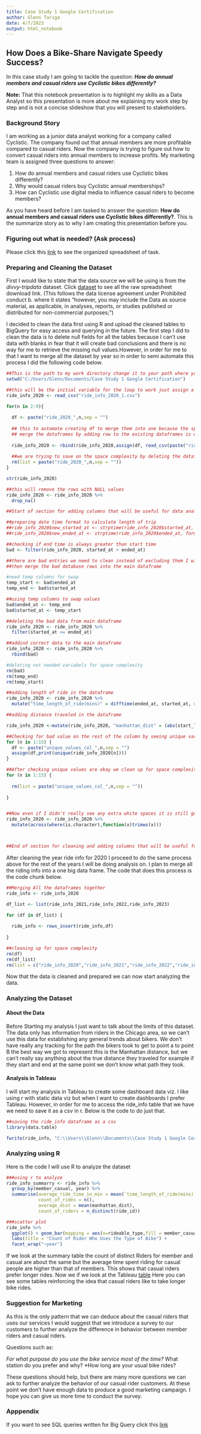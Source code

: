 ---
title: Case Study 1 Google Certification
author: Glenn Tariga
date: 4/7/2023
output: html_notebook
---

## How Does a Bike-Share Navigate Speedy Success?

In this case study I am going to tackle the question: ***How do annual members and casual riders use Cyclistic bikes differently?*** 

**Note:** That this notebook presentation is to highlight my skills as a Data Analyst so this presentation is more about me explaining my work step by step and is not a concise slideshow that you will present to stakeholders.

### Background Story

I am working as a junior data analyst working for a company called Cyclistic. The company found out that annual members are more profitable compared to casual riders. Now the company is trying to figure out how to convert casual riders into annual members to increase profits. My marketing team is assigned three questions to answer:

1. How do annual members and casual riders use Cyclistic bikes differently?
2. Why would casual riders buy Cyclistic annual memberships?
3. How can Cyclistic use digital media to influence casual riders to become members?

As you have heard before I am tasked to answer the question: **How do annual members and casual riders use Cyclistic bikes differently?**. This is the summarize story as to why I am creating this presentation before you.

### Figuring out what is needed? (Ask process)

Please click this [link](https://docs.google.com/spreadsheets/d/1B-ZO3WSyAEodYEbzNtDHNKyJqkojTlyXqTtCxU6Qu-I/edit?usp=sharing) to see the organized spreadsheet of task.

### Preparing and Cleaning the Dataset

First I would like to state that the data source we will be using is from the *divvy-tripdata* dataset. Click [dataset](https://divvy-tripdata.s3.amazonaws.com/index.html) to see all the raw spreadsheet download link. (This follows the data license agreement under Prohibited conduct b. where it states "however, you may include the Data as source material, as applicable, in analyses, reports, or studies published or distributed for non-commercial purposes;") 

I decided to clean the data first using R and upload the cleaned tables to BigQuery for easy access and querying in the future. The first step I did to clean the data is to delete null fields for all the tables because I can't use data with blanks in fear that it will create bad conclusions and there is no way for me to retrieve the missing null values.However, in order for me to that I want to merge all the dataset by year so in order to semi automate this process I did the following code below.

```{r}

##This is the path to my work directory change it to your path where you stored the csv files 
setwd("C:/Users/Glenn/Documents/Case Study 1 Google Certification")

##this will be the initial variable for the loop to work just assign a the first data frame you need to merge
ride_info_2020 <- read_csv("ride_info_2020_1.csv")
  
for(n in 2:9){ 

  df <- paste("ride_2020_",n,sep = "")
  
  ## this to automate creating df to merge them into one because the spreadsheet for some years are separated so I want them to be merged into one year
  ## merge the dataframes by adding row to the existing dataframes is what the rbind is for and the assign is to automate the variable naming  
  
  ride_info_2020 <- rbind(ride_info_2020,assign(df, read_csv(paste("ride_info_2020_",n,".csv",sep=""))))
  
  ##we are trying to save on the space complexity by deleting the dataframes we already merged with the main data frame
  rm(list = paste("ride_2020_",n,sep = ""))
}

str(ride_info_2020)

##this will remove the rows with NULL values
ride_info_2020 <- ride_info_2020 %>%
  drop_na()

##Start of section for adding columns that will be useful for data analysis

##preparing date time format to calculate length of trip
##ride_info_2020$new_started_at <- strptime(ride_info_2020$started_at, format = "%m/%d/%Y %H:%M", tz = "UTC") ignore this
##ride_info_2020$new_ended_at <- strptime(ride_info_2020$ended_at, format = "%m/%d/%Y %H:%M", tz = "UTC") ignore this

##checking if end time is always greater than start time
bad <- filter(ride_info_2020, started_at > ended_at)

##there are bad entries we need to clean instead of excluding them I will swap their column in the bad and rename. then delete their entries in the main datframe and 
##then merge the bad database rows into the main dataframe 

#need temp columns for swap
temp_start <- bad$ended_at
temp_end <- bad$started_at

##using temp columns to swap values
bad$ended_at <- temp_end
bad$started_at <- temp_start

##deleting the bad data from main dataframe
ride_info_2020 <- ride_info_2020 %>%
  filter(started_at <= ended_at)

##addind correct data to the main dataframe
ride_info_2020 <- ride_info_2020 %>%
  rbind(bad)

#deleting not needed variabels for space complexity
rm(bad)
rm(temp_end)
rm(temp_start)

##adding length of ride in the dataframe
ride_info_2020 <- ride_info_2020 %>%
  mutate("time_length_of_ride(mins)" = difftime(ended_at, started_at, units = "mins"))

##adding distance traveled in the dataframe

ride_info_2020 <-mutate(ride_info_2020, "manhattan_dist" = (abs(start_lat - end_lat) + abs(start_lng - end_lng)))

##Checking for bad value on the rest of the column by seeing unique variable stored in dataframe I didn't use pivot because I feel its easier to view them this way
for (n in 1:15) {
  df <- paste("unique_values_col_",n,sep = "")
  assign(df,print(unique(ride_info_2020[n])))
}

##After checking unique values are okay we clean up for space complexity
for (n in 1:15) {
  
  rm(list = paste("unique_values_col_",n,sep = ""))
  
}


##Now even if I didn't really see any extra white spaces it is still good to run trim on the data type chr this will probably run for a while
ride_info_2020 <- ride_info_2020 %>%
  mutate(across(where(is.character),function(x)trimws(x)))



##End of section for cleaning and adding columns that will be useful for data analysis

```

After cleaning the year ride info for 2020 I proceed to do the same process above for the rest of the years I will be doing analysis on. I plan to merge all the riding info into a one big data frame. The code that does this process is the code chunk below.

```{r}

##Merging All the dataframes together
ride_info <- ride_info_2020

df_list <- list(ride_info_2021,ride_info_2022,ride_info_2023)

for (df in df_list) {
  
  ride_info <- rows_insert(ride_info,df)
  
}

##cleaning up for space complexity
rm(df)
rm(df_list)
rm(list = c("ride_info_2020","ride_info_2021","ride_info_2022","ride_info_2023"))

```
Now that the data is cleaned and prepared we can now start analyzing the data. 

### Analyzing the Dataset

#### About the Data

Before Starting my analysis I just want to talk about the limits of this dataset. The data only has information from riders in the Chicago area, so we can't use this data for establishing any general trends about bikers. We don't have really any tracking for the path the bikers took to get to point a to point B the best way we got to represent this is the Manhattan distance, but we can't really say anything about the true distance they traveled for example if they start and end at the same point we don't know what path they took. 

#### Analysis in Tableau

I will start my analysis in Tableau to create some dashboard data viz. I like using r with static data viz but when I want to create dashboards I prefer Tableau. However, in order for me to access the ride_info table that we have we need to save it as a csv in r. Below is the code to do just that.
```{r}
##saving the ride_info dataframe as a csv
library(data.table)

fwrite(ride_info, "C:\\Users\\Glenn\\Documents\\Case Study 1 Google Certification\\ride_info.csv")
```

### Analyzing using R

Here is the code I will use R to analyze the dataset
```{r}
###using r to analyze
ride_info_summarry <- ride_info %>%
  group_by(member_casual, year) %>%
  summarise(average_ride_time_in_min = mean(`time_length_of_ride(mins)`), 
            count_of_rides = n(),
            average_dist = mean(manhattan_dist),
            count_of_riders = n_distinct(ride_id))

###scatter plot
ride_info %>%
  ggplot() + geom_bar(mapping = aes(x=rideable_type,fill = member_casual)) +
  labs(title = "Count of Rider Who Uses the Type of Bike") +
  facet_wrap("~year")
```

If we look at the summary table the count of distinct Riders for member and casual are about the same but the average time spent riding for casual people are higher than that of members. This shows that casual riders prefer longer rides. Now we if we look at the Tableau [table](https://public.tableau.com/views/CaseStudyAboutBikes/Sheet2?:language=en-US&:display_count=n&:origin=viz_share_link) Here you can see some tables reinforcing the idea that casual riders like to take longer bike rides.

### Suggestion for Marketing
As this is the only pattern that we can deduce about the casual riders that uses our services I would suggest that we introduce a survey to our customers to further analyze the difference in behavior between member riders and casual riders. 

Questions such as:

*For what purpose do you use the bike service most of the time?
*What station do you prefer and why?
*How long are your usual bike rides?

These questions should help, but there are many more questions we can ask to further analyze the behavior of our casual rider customers. At these point we don't have enough data to produce a good marketing campaign. I hope you can give us more time to conduct the survey.


### Apppendix
If you want to see SQL queries written for Big Query click this [link]() 


